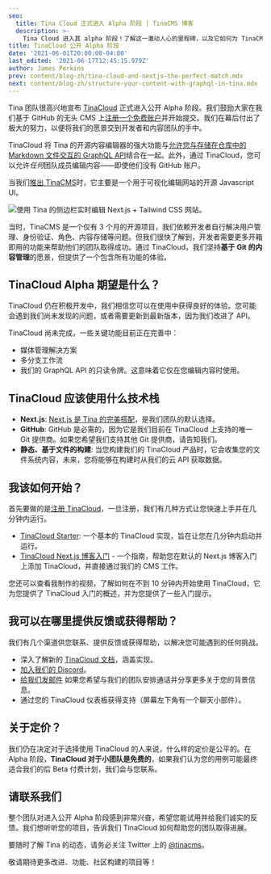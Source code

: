 ```yaml
---
seo:
  title: Tina Cloud 正式进入 Alpha 阶段 | TinaCMS 博客
  description: >-
    Tina Cloud 进入其 alpha 阶段！了解这一激动人心的里程碑，以及它如何为 TinaCMS 引入基于云的内容管理。
title: TinaCloud 公开 Alpha 阶段
date: '2021-06-01T20:00:00-04:00'
last_edited: '2021-06-17T12:45:15.979Z'
author: James Perkins
prev: content/blog-zh/tina-cloud-and-nextjs-the-perfect-match.mdx
next: content/blog-zh/structure-your-content-with-graphql-in-tina.mdx
---
```


Tina 团队很高兴地宣布 [TinaCloud](/) 正式进入公开 Alpha 阶段。我们鼓励大家在我们基于 GitHub 的无头 CMS 上[注册一个免费账户](https://app.tina.io/register)并开始提交。我们在幕后付出了极大的努力，以便将我们的愿景交到开发者和内容团队的手中。

TinaCloud 将 Tina 的开源内容编辑器的强大功能与[允许您与存储在仓库中的 Markdown 文件交互的 GraphQL API](/blog/using-graphql-with-the-filesystem/)结合在一起。此外，通过 TinaCloud，您可以允许*任何*团队成员编辑内容——即使他们没有 GitHub 账户。

当我们[推出 TinaCMS](https://www.youtube.com/watch?v=iPDCmbaEF0Y)时，它主要是一个用于可视化编辑网站的开源 Javascript UI。

![使用 Tina 的侧边栏实时编辑 Next.js + Tailwind CSS 网站。](/img/blog/tina-cms-visual-editing.gif "使用 Tina 的侧边栏实时编辑 Next.js + Tailwind CSS 网站。")

当时，TinaCMS 是一个仅有 3 个月的开源项目，我们依赖开发者自行解决用户管理、身份验证、角色、内容存储等问题。但我们很快了解到，开发者需要更多开箱即用的功能来帮助他们的团队取得成功。通过 TinaCloud，我们坚持**基于 Git 的内容管理**的愿景，但提供了一个包含所有功能的体验。

## TinaCloud Alpha 期望是什么？

TinaCloud 仍在积极开发中，我们相信您可以在使用中获得良好的体验。您可能会遇到我们尚未发现的问题，或者需要更新到最新版本，因为我们改进了 API。

TinaCloud 尚未完成，一些关键功能目前正在完善中：

* 媒体管理解决方案
* 多分支工作流
* 我们的 GraphQL API 的只读令牌。这意味着它仅在您编辑内容时使用。

## TinaCloud 应该使用什么技术栈

* **Next.js**: [Next.js 是 Tina 的完美搭配](/blog/tina-cloud-and-nextjs-the-perfect-match/)，是我们团队的默认选择。
* **GitHub**: GitHub 是必需的，因为它是我们目前在 TinaCloud 上支持的唯一 Git 提供商。如果您希望我们支持其他 Git 提供商，请告知我们。
* **静态、基于文件的构建**: 当您构建我们的 TinaCloud 产品时，它会收集您的文件系统内容，未来，您将能够在构建时从我们的云 API 获取数据。

## 我该如何开始？

首先要做的是[注册 TinaCloud](https://app.tina.io/register)，一旦注册，我们有几种方式让您快速上手并在几分钟内运行。

* [TinaCloud Starter](https://github.com/tinacms/tina-cloud-starter): 一个基本的 TinaCloud 实现，旨在让您在几分钟内启动并运行。
* [TinaCloud Next.js 博客入门](/docs/guides) - 一个指南，帮助您在默认的 Next.js 博客入门上添加 TinaCloud，并直接通过我们的 CMS 工作。

您还可以查看我制作的视频，了解如何在不到 10 分钟内开始使用 TinaCloud，它为您提供了 TinaCloud 入门的概述，并为您提供了一些入门提示。

<Youtube embedSrc="https://www.youtube.com/embed/Y-fG7qzoHKw" />

## 我可以在哪里提供反馈或获得帮助？

我们有几个渠道供您联系、提供反馈或获得帮助，以解决您可能遇到的任何挑战。

* 深入了解新的 [TinaCloud 文档](/docs/tina-cloud/)，涵盖实现。
* [加入我们的 Discord](https://discord.gg/zumN63Ybpf)。
* [给我们发邮件](mailto\:support@tina.io) 如果您希望与我们的团队安排通话并分享更多关于您的背景信息。
* 通过您的 TinaCloud 仪表板获得支持（屏幕左下角有一个聊天小部件）。

## 关于定价？

我们仍在决定对于选择使用 TinaCloud 的人来说，什么样的定价是公平的。在 Alpha 阶段，**TinaCloud 对于小团队是免费的**，如果我们认为您的用例可能最终适合我们的后 Beta 付费计划，我们会与您联系。

## 请联系我们

整个团队对进入公开 Alpha 阶段感到非常兴奋，希望您能试用并给我们诚实的反馈。我们想听听您的项目，告诉我们 TinaCloud 如何帮助您的团队取得进展。

要随时了解 Tina 的动态，请务必关注 Twitter 上的 [@tinacms](https://twitter.com/tinacms)。

敬请期待更多改进、功能、社区构建的项目等！